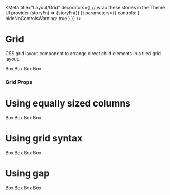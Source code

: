 


<Meta
  title="Layout/Grid"
  decorators={[
    // wrap these stories in the Theme UI provider
    (storyFn) => <ThemeUIRenderer>{storyFn()}</ThemeUIRenderer>
  ]}
  parameters={{
    controls: { hideNoControlsWarning: true }
  }}
/>

# Grid

CSS grid layout component to arrange direct child elements in a tiled grid layout.

<Preview>
  <Story name="Default">
    <Grid width={[ 128, null, 192 ]}>
      <Box bg='primary'>Box</Box>
      <Box bg='muted'>Box</Box>
      <Box bg='primary'>Box</Box>
      <Box bg='muted'>Box</Box>
    </Grid>
  </Story>
</Preview>

### Grid Props

<ComponentSupport themeUi={true}/>

<ThemeUIVariantGroup name="grid"/>

<Props of={Grid} />

# Using equally sized columns

<Preview>
  <Story name="Using equally sized columns">
    <Grid columns={[ 2, null, 4 ]}>
      <Box bg='primary'>Box</Box>
      <Box bg='muted'>Box</Box>
      <Box bg='primary'>Box</Box>
      <Box bg='muted'>Box</Box>
    </Grid>
  </Story>
</Preview>

# Using grid syntax

<Preview>
  <Story name="Using grid syntax">
    <Grid columns={[2, '1fr 2fr']}>
      <Box bg='primary'>Box</Box>
      <Box bg='muted'>Box</Box>
      <Box bg='primary'>Box</Box>
      <Box bg='muted'>Box</Box>
    </Grid>
  </Story>
</Preview>

# Using gap

<Preview>
  <Story name="Using gap">
    <Grid gap={4} columns={2}>
      <Box bg='primary'>Box</Box>
      <Box bg='muted'>Box</Box>
      <Box bg='primary'>Box</Box>
      <Box bg='muted'>Box</Box>
    </Grid>
  </Story>
</Preview>
